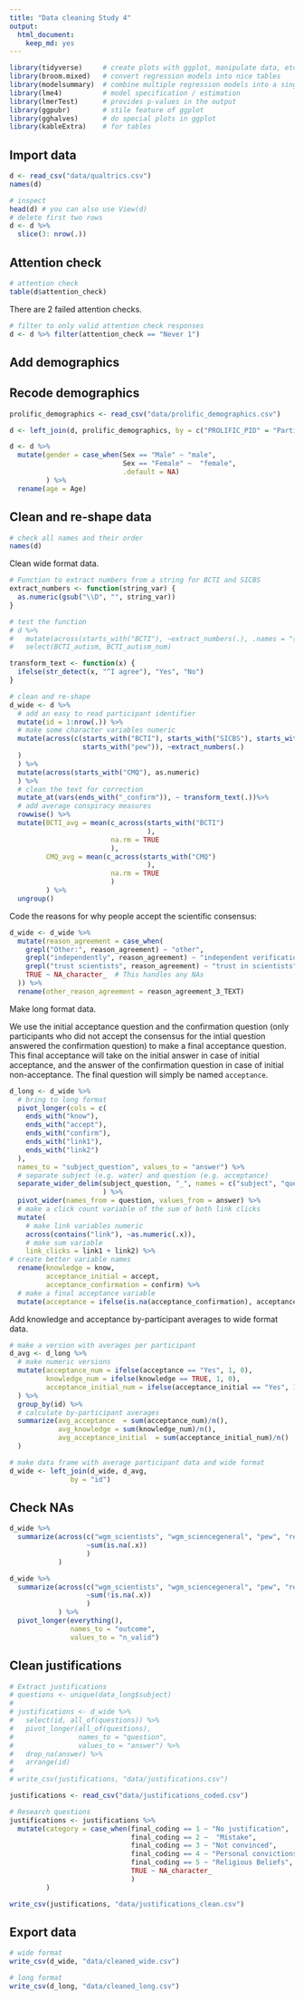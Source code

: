 ```yaml
---
title: "Data cleaning Study 4"
output: 
  html_document: 
    keep_md: yes
---
```


```r
library(tidyverse)     # create plots with ggplot, manipulate data, etc.
library(broom.mixed)   # convert regression models into nice tables
library(modelsummary)  # combine multiple regression models into a single table
library(lme4)          # model specification / estimation 
library(lmerTest)      # provides p-values in the output
library(ggpubr)        # stile feature of ggplot
library(gghalves)      # do special plots in ggplot
library(kableExtra)    # for tables
```

## Import data
```r
d <- read_csv("data/qualtrics.csv")
names(d)
```

```r
# inspect
head(d) # you can also use View(d)
# delete first two rows
d <- d %>% 
  slice(3: nrow(.)) 
```

## Attention check
```r
# attention check
table(d$attention_check)
```

There are 2 failed attention checks. 

```r
# filter to only valid attention check responses
d <- d %>% filter(attention_check == "Never 1")
```

## Add demographics

## Recode demographics

```r
prolific_demographics <- read_csv("data/prolific_demographics.csv")

d <- left_join(d, prolific_demographics, by = c("PROLIFIC_PID" = "Participant id"))
```


```r
d <- d %>% 
  mutate(gender = case_when(Sex == "Male" ~ "male", 
                            Sex == "Female" ~  "female", 
                            .default = NA)
         ) %>% 
  rename(age = Age)
```

## Clean and re-shape data

```r
# check all names and their order
names(d)
```

Clean wide format data.

```r
# Function to extract numbers from a string for BCTI and SICBS
extract_numbers <- function(string_var) {
  as.numeric(gsub("\\D", "", string_var))
}

# test the function
# d %>% 
#   mutate(across(starts_with("BCTI"), ~extract_numbers(.), .names = "{.col}_num")) %>% 
#   select(BCTI_autism, BCTI_autism_num)

transform_text <- function(x) {
  ifelse(str_detect(x, "^I agree"), "Yes", "No")
}

# clean and re-shape
d_wide <- d %>% 
  # add an easy to read participant identifier
  mutate(id = 1:nrow(.)) %>%
  # make some character variables numeric
  mutate(across(c(starts_with("BCTI"), starts_with("SICBS"), starts_with("wgm"), 
                  starts_with("pew")), ~extract_numbers(.)
  )
  ) %>% 
  mutate(across(starts_with("CMQ"), as.numeric)
  ) %>% 
  # clean the text for correction 
  mutate_at(vars(ends_with("_confirm")), ~ transform_text(.))%>%
  # add average conspiracy measures 
  rowwise() %>% 
  mutate(BCTI_avg = mean(c_across(starts_with("BCTI")
                                  ),
                         na.rm = TRUE
                         ),
         CMQ_avg = mean(c_across(starts_with("CMQ")
                                  ),
                         na.rm = TRUE
                         )
         ) %>% 
  ungroup() 
```

Code the reasons for why people accept the scientific consensus:

```r
d_wide <- d_wide %>%
  mutate(reason_agreement = case_when(
    grepl("Other:", reason_agreement) ~ "other",
    grepl("independently", reason_agreement) ~ "independent verification",
    grepl("trust scientists", reason_agreement) ~ "trust in scientists",
    TRUE ~ NA_character_  # This handles any NAs
  )) %>% 
  rename(other_reason_agreement = reason_agreement_3_TEXT)
```

Make long format data.

We use the initial acceptance question and the confirmation question (only participants who did not accept the consensus for the intial question answered the confirmation question) to make a final acceptance question. This final acceptance will take on the initial answer in case of initial acceptance, and the answer of the confirmation question in case of initial non-acceptance. The final question will simply be named `acceptance`. 

```r
d_long <- d_wide %>% 
  # bring to long format
  pivot_longer(cols = c(
    ends_with("know"),
    ends_with("accept"),
    ends_with("confirm"),
    ends_with("link1"),
    ends_with("link2")
  ), 
  names_to = "subject_question", values_to = "answer") %>% 
  # separate subject (e.g. water) and question (e.g. acceptance)
  separate_wider_delim(subject_question, "_", names = c("subject", "question")
                       ) %>%
  pivot_wider(names_from = question, values_from = answer) %>% 
  # make a click count variable of the sum of both link clicks
  mutate(
    # make link variables numeric
    across(contains("link"), ~as.numeric(.x)),
    # make sum variable
    link_clicks = link1 + link2) %>% 
# create better variable names
  rename(knowledge = know, 
         acceptance_initial = accept, 
         acceptance_confirmation = confirm) %>% 
  # make a final acceptance variable
  mutate(acceptance = ifelse(is.na(acceptance_confirmation), acceptance_initial, acceptance_confirmation))
```

Add knowledge and acceptance by-participant averages to wide format data.

```r
# make a version with averages per participant
d_avg <- d_long %>% 
  # make numeric versions
  mutate(acceptance_num = ifelse(acceptance == "Yes", 1, 0), 
         knowledge_num = ifelse(knowledge == TRUE, 1, 0), 
         acceptance_initial_num = ifelse(acceptance_initial == "Yes", 1, 0)
  ) %>% 
  group_by(id) %>% 
  # calculate by-participant averages
  summarize(avg_acceptance  = sum(acceptance_num)/n(), 
            avg_knowledge = sum(knowledge_num)/n(),
            avg_acceptance_initial  = sum(acceptance_initial_num)/n()
  )

# make data frame with average participant data and wide format
d_wide <- left_join(d_wide, d_avg, 
               by = "id")
```

## Check NAs

```r
d_wide %>% 
  summarize(across(c("wgm_scientists", "wgm_sciencegeneral", "pew", "reason_agreement", "BCTI_avg", "CMQ_avg", "SICBS", "avg_acceptance", "avg_knowledge"), 
                   ~sum(is.na(.x))
                   )
            )
```

```r
d_wide %>% 
  summarize(across(c("wgm_scientists", "wgm_sciencegeneral", "pew", "reason_agreement", "BCTI_avg", "CMQ_avg", "SICBS"), 
                   ~sum(!is.na(.x))
                   )
            ) %>% 
  pivot_longer(everything(), 
               names_to = "outcome", 
               values_to = "n_valid")
```

## Clean justifications

```r
# Extract justifications
# questions <- unique(data_long$subject)
# 
# justifications <- d_wide %>%
#   select(id, all_of(questions)) %>%
#   pivot_longer(all_of(questions),
#                names_to = "question",
#                values_to = "answer") %>%
#   drop_na(answer) %>%
#   arrange(id)
# 
# write_csv(justifications, "data/justifications.csv")
```

```r
justifications <- read_csv("data/justifications_coded.csv")

# Research questions
justifications <- justifications %>%
  mutate(category = case_when(final_coding == 1 ~ "No justification",
                              final_coding == 2 ~  "Mistake",
                              final_coding == 3 ~ "Not convinced",
                              final_coding == 4 ~ "Personal convictions",
                              final_coding == 5 ~ "Religious Beliefs",
                              TRUE ~ NA_character_
                              )
         )

write_csv(justifications, "data/justifications_clean.csv")
```


## Export data

```r
# wide format
write_csv(d_wide, "data/cleaned_wide.csv")

# long format
write_csv(d_long, "data/cleaned_long.csv")
```

